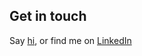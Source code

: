 ## Get in touch

Say [hi](matt@mattmarra.com), or find me on [LinkedIn](https://www.linkedin.com/in/mattmarra/)
